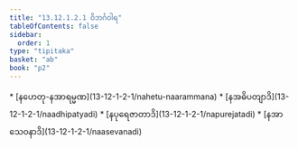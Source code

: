```yaml
---
title: "13.12.1.2.1 ဝိဘင်္ဂဝါရ"
tableOfContents: false
sidebar:
  order: 1
type: "tipitaka"
basket: "ab"
book: "p2"
---
```



<DynamicBreadcrumb />



<TableOfContents book="p2" section="13.12.1.2.1">
* [နဟေတု-နအာရမ္မဏ](13-12-1-2-1/nahetu-naarammana)
* [နအဓိပတျာဒိ](13-12-1-2-1/naadhipatyadi)
* [နပုရေဇာတာဒိ](13-12-1-2-1/napurejatadi)
* [နအာသေဝနာဒိ](13-12-1-2-1/naasevanadi)
</TableOfContents>
